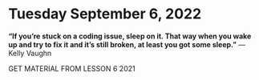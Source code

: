 # Tuesday September 6, 2022 {-}

**"If you're stuck on a coding issue, sleep on it. That way when you wake up and try to fix it and it's still broken, at least you got some sleep."** --- Kelly Vaughn

GET MATERIAL FROM LESSON 6 2021
